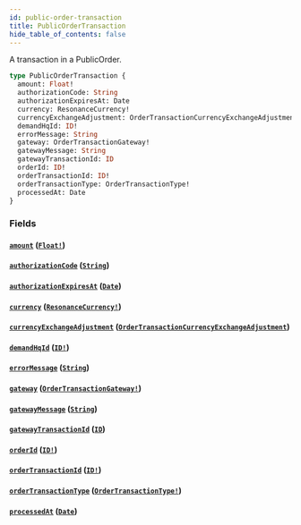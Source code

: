 ```yaml
---
id: public-order-transaction
title: PublicOrderTransaction
hide_table_of_contents: false
---
```



A transaction in a PublicOrder.

```graphql
type PublicOrderTransaction {
  amount: Float!
  authorizationCode: String
  authorizationExpiresAt: Date
  currency: ResonanceCurrency!
  currencyExchangeAdjustment: OrderTransactionCurrencyExchangeAdjustment
  demandHqId: ID!
  errorMessage: String
  gateway: OrderTransactionGateway!
  gatewayMessage: String
  gatewayTransactionId: ID
  orderId: ID!
  orderTransactionId: ID!
  orderTransactionType: OrderTransactionType!
  processedAt: Date
}
```


### Fields

#### [`amount`](#) ([`Float!`](/demand/api/graphql-storefront/reference/scalars/float))




#### [`authorizationCode`](#) ([`String`](/demand/api/graphql-storefront/reference/scalars/string))




#### [`authorizationExpiresAt`](#) ([`Date`](/demand/api/graphql-storefront/reference/scalars/date))




#### [`currency`](#) ([`ResonanceCurrency!`](/demand/api/graphql-storefront/reference/enums/resonance-currency))




#### [`currencyExchangeAdjustment`](#) ([`OrderTransactionCurrencyExchangeAdjustment`](/demand/api/graphql-storefront/reference/objects/order-transaction-currency-exchange-adjustment))




#### [`demandHqId`](#) ([`ID!`](/demand/api/graphql-storefront/reference/scalars/id))




#### [`errorMessage`](#) ([`String`](/demand/api/graphql-storefront/reference/scalars/string))




#### [`gateway`](#) ([`OrderTransactionGateway!`](/demand/api/graphql-storefront/reference/enums/order-transaction-gateway))




#### [`gatewayMessage`](#) ([`String`](/demand/api/graphql-storefront/reference/scalars/string))




#### [`gatewayTransactionId`](#) ([`ID`](/demand/api/graphql-storefront/reference/scalars/id))




#### [`orderId`](#) ([`ID!`](/demand/api/graphql-storefront/reference/scalars/id))




#### [`orderTransactionId`](#) ([`ID!`](/demand/api/graphql-storefront/reference/scalars/id))




#### [`orderTransactionType`](#) ([`OrderTransactionType!`](/demand/api/graphql-storefront/reference/enums/order-transaction-type))




#### [`processedAt`](#) ([`Date`](/demand/api/graphql-storefront/reference/scalars/date))






